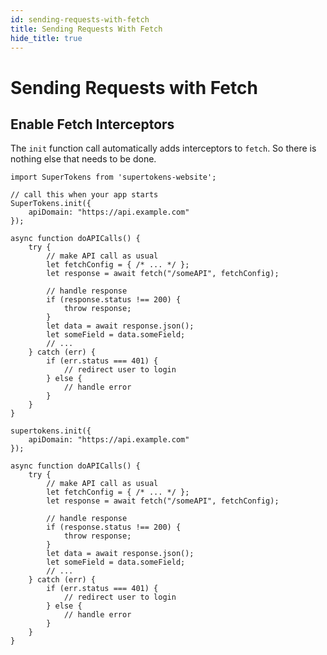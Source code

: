 ```yaml
---
id: sending-requests-with-fetch
title: Sending Requests With Fetch
hide_title: true
---
```



# Sending Requests with Fetch

## Enable Fetch Interceptors
The `init` function call automatically adds interceptors to `fetch`. So there is nothing else that needs to be done.

<NpmOrScriptTabs>
<TabItem value="npm">

```tsx
import SuperTokens from 'supertokens-website';

// call this when your app starts
SuperTokens.init({
    apiDomain: "https://api.example.com"
});

async function doAPICalls() {
    try {
        // make API call as usual
        let fetchConfig = { /* ... */ };
        let response = await fetch("/someAPI", fetchConfig);

        // handle response
        if (response.status !== 200) {
            throw response;
        }
        let data = await response.json();
        let someField = data.someField;
        // ...
    } catch (err) {
        if (err.status === 401) {
            // redirect user to login
        } else {
            // handle error
        }
    }
}
```

</TabItem>
<TabItem value="script">

```tsx
supertokens.init({
    apiDomain: "https://api.example.com"
});

async function doAPICalls() {
    try {
        // make API call as usual
        let fetchConfig = { /* ... */ };
        let response = await fetch("/someAPI", fetchConfig);

        // handle response
        if (response.status !== 200) {
            throw response;
        }
        let data = await response.json();
        let someField = data.someField;
        // ...
    } catch (err) {
        if (err.status === 401) {
            // redirect user to login
        } else {
            // handle error
        }
    }
}
```

</TabItem>
</NpmOrScriptTabs>
